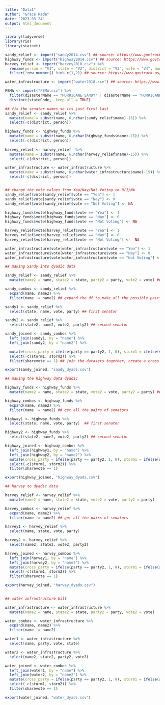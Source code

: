 ```yaml
---
title: "Data1"
author: "Grace Rade"
date: "2023-03-24"
output: html_document
---
```

```r
library(tidyverse)
library(rio)
library(statnet)
```

```r
sandy_relief <- import("sandy2014.csv") ## source: https://www.govtrack.us/congress/votes/113-2013/s4 
highway_funds <- import("highway2014.csv") ## source: https://www.govtrack.us/congress/votes/113-2014/s248
harvey_relief <- import("harvey2018.csv") %>% 
  rename(person = "V1", state = "V2", district = "V3", vote = "V4", name = "V5", party = "V6") %>% 
  filter(!row_number() %in% c(1,2)) ## source: https://www.govtrack.us/congress/votes/115-2017/s192

water_infrastructure <- import("water2018.csv") ## source: https://www.govtrack.us/congress/votes/115-2018/s225

FEMA <- import("FEMA.csv") %>% 
  filter(disasterName == "HURRICANE SANDY" | disasterName == "HURRICANE HARVEY") %>% 
  distinct(stateCode, .keep_all = TRUE)
```

```r
## fix the senator names so its just first last
sandy_relief <- sandy_relief %>% 
  mutate(name = substr(name, 6,nchar(sandy_relief$name)-15)) %>% 
  select(-c(district, person))

highway_funds <- highway_funds %>% 
  mutate(name = substr(name, 6,nchar(highway_funds$name)-15)) %>% 
  select(-c(district, person))
  
harvey_relief <- harvey_relief  %>% 
  mutate(name = substr(name, 6,nchar(harvey_relief$name)-15)) %>% 
  select(-c(district, person))

water_infrastructure <- water_infrastructure %>% 
  mutate(name = substr(name, 6,nchar(water_infrastructure$name)-15)) %>% 
  select(-c(district, person))


## change the vote values from Yea/Nay/Not Voting to 0/1/NA
sandy_relief$vote[sandy_relief$vote == "Yea"] <- 1
sandy_relief$vote[sandy_relief$vote == "Nay"] <- 0
sandy_relief$vote[sandy_relief$vote == "Not Voting"] <- NA

highway_funds$vote[highway_funds$vote == "Yea"] <- 1
highway_funds$vote[highway_funds$vote == "Nay"] <- 0
highway_funds$vote[highway_funds$vote == "Not Voting"] <- NA

harvey_relief$vote[harvey_relief$vote == "Yea"] <- 1
harvey_relief$vote[harvey_relief$vote == "Nay"] <- 0
harvey_relief$vote[harvey_relief$vote == "Not Voting"] <-  NA

water_infrastructure$vote[water_infrastructure$vote == "Yea"] <- 1
water_infrastructure$vote[water_infrastructure$vote == "Nay"] <- 0
water_infrastructure$vote[water_infrastructure$vote == "Not Voting"] <- NA

```


```r
## making Sandy into dyadic data

sandy_relief <- sandy_relief %>% 
  mutate(name2 = name, state2 = state, party2 = party, vote2 = vote) ## make a copy of all the variables

sandy_combos <- sandy_relief %>% 
  expand(name, name2) %>% 
  filter(name != name2) ## expand the df to make all the possible pairs of senators

sandy1 <- sandy_relief %>% 
  select(state, name, vote, party) ## first senator

sandy2 <- sandy_relief %>% 
  select(state2, name2, vote2, party2) ## second senator

sandy_joined <- sandy_combos %>% 
  left_join(sandy1, by = "name") %>% 
  left_join(sandy2, by = "name2") %>% 

  mutate(cross_party = ifelse(party == party2, 1, 0), storm1 = ifelse(state %in% c("PA", "MA", "NH", "WV", "WA", "MD", "DE", "RI", "CT", "NJ", "NY"), 1, 0), storm2 = ifelse(state2 %in% c("PA", "MA", "NH", "WV", "WA", "MD", "DE", "RI", "CT", "NJ", "NY"), 1, 0), storm = ifelse(storm1 == 1 & storm2 == 1, 1, 0), sharevote = ifelse(vote == vote2, 1, 0)) %>% 
  select(-c(storm1, storm2)) %>% 
  filter(sharevote == 1) ## join the datasets together, create a cross party and shared storm variable, then only filter where the votes are the same

export(sandy_joined, "sandy_dyads.csv")

```

```r

## making the highway data dyadic

highway_funds <- highway_funds %>% 
  mutate(name2 = name, state2 = state, vote2 = vote, party2 = party) ## duplicate the vairables

highway_combos <- highway_funds %>% 
  expand(name, name2) %>% 
  filter(name != name2) ## get all the pairs of senators

highway1 <- highway_funds %>% 
  select(state, name, vote, party)  ## first senator

highway2 <- highway_funds %>% 
  select(state2, name2, vote2, party2) ## second senator

highway_joined <- highway_combos %>% 
  left_join(highway1, by = "name") %>% 
  left_join(highway2, by = "name2") %>% 
  mutate(cross_party = ifelse(party == party2, 1, 0), storm1 = ifelse(state %in% c("PA", "MA", "NH", "WV", "WA", "MD", "DE", "RI", "CT", "NJ", "NY"), 1, 0), storm2 = ifelse(state2 %in% c("PA", "MA", "NH", "WV", "WA", "MD", "DE", "RI", "CT", "NJ", "NY"), 1, 0), storm = ifelse(storm1 == 1 & storm2 == 1, 1, 0), sharevote = ifelse(vote == vote2, 1, 0)) %>% 
  select(-c(storm1, storm2)) %>% 
  filter(sharevote == 1)

export(highway_joined, "highway_dyads.csv")
```

```r
## harvey to dyadic data

harvey_relief <- harvey_relief %>% 
  mutate(name2 = name, state2 = state, vote2 = vote, party2 = party)

harvey_combos <- harvey_relief %>% 
  expand(name, name2) %>% 
  filter(name != name2) ## get all the pairs of senators

harvey1 <- harvey_relief %>% 
  select(name, state, vote, party)

harvey2 <- harvey_relief %>% 
  select(name2, state2, vote2, party2)

harvey_joined <- harvey_combos %>% 
  left_join(harvey1, by = "name") %>% 
  left_join(harvey2, by = "name2") %>% 
  mutate(cross_party = ifelse(party == party2, 1, 0), storm1 = ifelse(state %in% c("TX", "LA"), 1, 0), storm2 = ifelse(state2 %in% c("TX", "LA"), 1, 0), storm = ifelse(storm1 == 1 & storm2 == 1, 1, 0), sharevote = ifelse(vote == vote2, 1, 0)) %>% 
  select(-c(storm1, storm2)) %>% 
  filter(sharevote == 1)

export(harvey_joined, "harvey_dyads.csv")
  
```

```r
## water infrastructure bill

water_infrastructure <- water_infrastructure %>% 
  mutate(name2 = name, state2 = state, party2 = party, vote2 = vote)

water_combos <- water_infrastructure %>% 
  expand(name, name2) %>% 
  filter(name != name2)

water1 <- water_infrastructure %>% 
  select(name, party, vote, state)

water2 <- water_infrastructure %>% 
  select(name2, state2, party2, vote2)

water_joined <- water_combos %>% 
  left_join(water1, by = "name") %>% 
  left_join(water2, by = "name2") %>% 
  mutate(cross_party = ifelse(party == party2, 1, 0), storm1 = ifelse(state %in% c("TX", "LA"), 1, 0), storm2 = ifelse(state2 %in% c("TX", "LA"), 1, 0), storm = ifelse(storm1 == 1 & storm2 == 1, 1, 0), sharevote = ifelse(vote == vote2, 1, 0)) %>% 
  select(-c(storm1, storm2)) %>% 
  filter(sharevote == 1)

export(water_joined, "water_dyads.csv")

```

